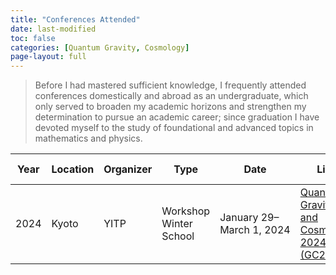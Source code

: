 ```yaml
---
title: "Conferences Attended"
date: last-modified
toc: false
categories: [Quantum Gravity, Cosmology]
page-layout: full 
---
```


> Before I had mastered sufficient knowledge, I frequently attended conferences domestically and abroad as an undergraduate, which only served to broaden my academic horizons and strengthen my determination to pursue an academic career; since graduation I have devoted myself to the study of foundational and advanced topics in mathematics and physics.

| Year | Location | Organizer | Type                                                         | Date                                    | Link                                                         | Role                                                 | Conference Theme          |
| ---- | -------- | --------- | ------------------------------------------------------------ | --------------------------------------- | ------------------------------------------------------------ | ---------------------------------------------------- | ------------------------- |
| 2024 | Kyoto    | YITP      | <span class="tag tag-workshop">Workshop</span><br><span class="tag tag-winter-school">Winter School</span> | January&nbsp;29–March&nbsp;1,&nbsp;2024 | [Quantum Gravity and Cosmology 2024 (GC2024)](https://www2.yukawa.kyoto-u.ac.jp/~gc2024/index.php ) | <span class="tag tag-participant">Participant</span> | Inflation/PBH/dark matter |